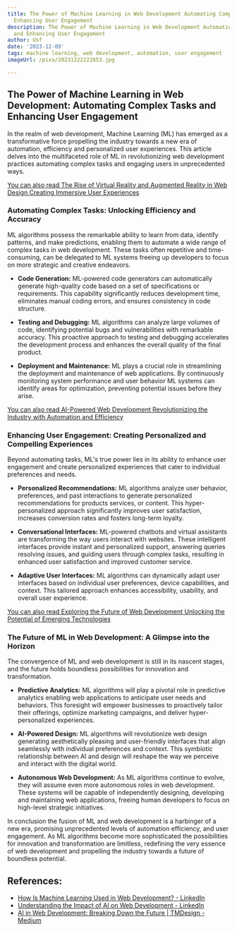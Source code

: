 ```yaml
---
title: The Power of Machine Learning in Web Development Automating Complex Tasks and
  Enhancing User Engagement
description: The Power of Machine Learning in Web Development Automating Complex Tasks
  and Enhancing User Engagement
author: Usf
date: '2023-12-09'
tags: machine learning, web development, automation, user engagement
imageUrl: /pixa/20231222222853.jpg

---
```

## The Power of  Machine Learning  in Web Development: Automating Complex Tasks and Enhancing User Engagement

In the realm of web development, Machine Learning (ML) has emerged  as a transformative  force propelling the industry towards a new era  of automation, efficiency  and personalized user experiences. This article delves into the  multifaceted role of  ML  in revolutionizing web development practices automating complex tasks and engaging users in unprecedented ways.

[You can also read The Rise of Virtual Reality and Augmented Reality  in Web Design Creating Immersive User Experiences](The%20Rise%20of%20Virtual%20Reality%20and%20Augmented%20Reality%20in%20Web%20Design%20Creating%20Immersive%20User%20Experiences)


### Automating Complex Tasks: Unlocking  Efficiency and Accuracy

ML algorithms possess the remarkable ability to  learn from data,  identify patterns, and make predictions, enabling them to automate a wide range of  complex tasks in web development. These tasks often repetitive and time-consuming, can be delegated to ML systems freeing up developers to focus  on more  strategic and creative endeavors.

* **Code Generation:** ML-powered code generators can automatically generate high-quality code based on a set of specifications or  requirements. This capability significantly reduces development time, eliminates manual coding errors, and ensures consistency in code structure.

* **Testing and Debugging:** ML  algorithms can  analyze large  volumes of code, identifying potential bugs and vulnerabilities with remarkable accuracy. This proactive approach to testing and debugging  accelerates the  development  process and enhances the overall quality of the final product.

*  **Deployment and Maintenance:** ML plays a crucial role in streamlining the deployment  and maintenance of web applications. By continuously  monitoring system performance and user behavior ML systems can identify areas for optimization, preventing potential issues before they arise.

[You can also  read AI-Powered Web Development Revolutionizing the Industry with Automation and Efficiency](AI-Powered%20Web%20Development%20Revolutionizing%20the%20Industry%20with%20Automation%20and%20Efficiency)


### Enhancing  User Engagement:  Creating Personalized and Compelling Experiences

Beyond automating tasks, ML's true power lies in its ability to enhance user engagement and create personalized experiences that cater to individual preferences and needs.

* **Personalized Recommendations:** ML algorithms analyze user behavior, preferences, and past interactions to generate personalized recommendations for products services,  or content. This hyper-personalized approach significantly improves user satisfaction,  increases conversion rates and fosters long-term loyalty.

* **Conversational Interfaces:**  ML-powered chatbots and  virtual assistants are transforming the way  users interact with websites. These intelligent interfaces provide instant and personalized support, answering queries resolving issues, and guiding users through complex  tasks, resulting  in  enhanced user satisfaction and improved customer  service.

* **Adaptive User Interfaces:** ML algorithms can dynamically adapt user interfaces based on individual user preferences, device capabilities,  and context. This tailored approach enhances accessibility, usability, and overall user experience.

[You can also read Exploring the Future of Web Development Unlocking the Potential of Emerging Technologies](Exploring%20the%20Future%20of%20Web%20Development%20Unlocking%20the%20Potential%20of%20Emerging%20Technologies)


### The Future  of  ML in Web Development: A Glimpse into the Horizon

The  convergence of ML and web development  is still in its nascent stages, and the future holds boundless possibilities for innovation and transformation.

* **Predictive Analytics:** ML algorithms will play a pivotal  role in predictive  analytics enabling web applications to anticipate user needs and behaviors. This foresight will empower businesses to proactively tailor their offerings, optimize marketing campaigns, and deliver hyper-personalized experiences.

* **AI-Powered Design:** ML algorithms will revolutionize web design generating aesthetically pleasing and user-friendly interfaces that align seamlessly with individual preferences and  context.  This symbiotic relationship between AI and  design will reshape the way we  perceive and interact with the digital  world.

* **Autonomous Web Development:** As ML algorithms continue to evolve, they will assume even more autonomous roles  in web development. These  systems will be capable of independently designing, developing  and maintaining web applications, freeing human developers to  focus on high-level strategic initiatives.

In conclusion the fusion of ML and web development is a harbinger of a new era,  promising unprecedented levels  of  automation  efficiency, and user  engagement. As ML algorithms become more sophisticated the possibilities for innovation and  transformation are limitless, redefining the very essence of web development and propelling the industry  towards  a future of boundless potential.

## References:
- [How Is Machine Learning Used in Web Development? - LinkedIn](https://www.linkedin.com/pulse/how-machine-learning-used-web-development-adden-mark)
- [Understanding the Impact of AI on Web Development - LinkedIn](https://www.linkedin.com/pulse/understanding-impact-ai-web-development-awspvtltd)
- [AI in Web Development: Breaking Down the Future | TMDesign - Medium](https://medium.com/theymakedesign/ai-in-web-development-9a1b5f04eee)
